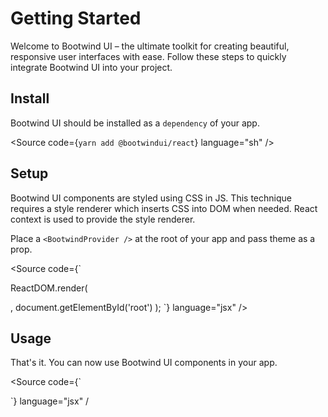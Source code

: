 
<Meta title="Get Started" />

# Getting Started

Welcome to Bootwind UI – the ultimate toolkit for creating beautiful, responsive user interfaces with ease. Follow these steps to quickly integrate Bootwind UI into your project.

## **Install**

Bootwind UI should be installed as a `dependency` of your app.

<Source
  code={`
yarn add @bootwindui/react
`}
  language="sh"
/>

## **Setup**

Bootwind UI components are styled using CSS in JS. This technique requires a style renderer which inserts CSS into DOM when needed. React context is used to provide the style renderer.

Place a `<BootwindProvider />` at the root of your app and pass theme as a prop.

<Source
  code={`


ReactDOM.render(

<BootwindProvider>
  <App />
</BootwindProvider>
, document.getElementById('root') ); `} language="jsx" />

## **Usage**

That's it. You can now use Bootwind UI components in your app.

<Source
  code={`

`} language="jsx" /

>
